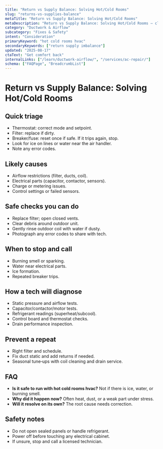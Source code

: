 ```yaml
---
title: "Return vs Supply Balance: Solving Hot/Cold Rooms"
slug: "returns-vs-supplies-balance"
metaTitle: "Return vs Supply Balance: Solving Hot/Cold Rooms"
metaDescription: "Return vs Supply Balance: Solving Hot/Cold Rooms — clear steps, practical detail, and when to call a pro in North Texas."
category: "Ductwork & Airflow"
subcategory: "Fixes & Safety"
intent: "Consideration"
primaryKeyword: "hot cold rooms hvac"
secondaryKeywords: ["return supply imbalance"]
updated: "2025-08-17"
ctaText: "Get comfort back"
internalLinks: ["/learn/ductwork-airflow/", "/services/ac-repair/"]
schema: ["FAQPage", "BreadcrumbList"]
---
```


# Return vs Supply Balance: Solving Hot/Cold Rooms



## Quick triage
- Thermostat: correct mode and setpoint.
- Filter: replace if dirty.
- Breaker/fuse: reset once if safe. If it trips again, stop.
- Look for ice on lines or water near the air handler.
- Note any error codes.


## Likely causes
- Airflow restrictions (filter, ducts, coil).
- Electrical parts (capacitor, contactor, sensors).
- Charge or metering issues.
- Control settings or failed sensors.


## Safe checks you can do
- Replace filter; open closed vents.
- Clear debris around outdoor unit.
- Gently rinse outdoor coil with water if dusty.
- Photograph any error codes to share with tech.


## When to stop and call
- Burning smell or sparking.
- Water near electrical parts.
- Ice formation.
- Repeated breaker trips.


## How a tech will diagnose
- Static pressure and airflow tests.
- Capacitor/contactor/motor tests.
- Refrigerant readings (superheat/subcool).
- Control board and thermostat checks.
- Drain performance inspection.


## Prevent a repeat
- Right filter and schedule.
- Fix duct static and add returns if needed.
- Seasonal tune‑ups with coil cleaning and drain service.


## FAQ
- **Is it safe to run with hot cold rooms hvac?** Not if there is ice, water, or burning smell.
- **Why did it happen now?** Often heat, dust, or a weak part under stress.
- **Will it resolve on its own?** The root cause needs correction.


## Safety notes
- Do not open sealed panels or handle refrigerant.
- Power off before touching any electrical cabinet.
- If unsure, stop and call a licensed technician.
